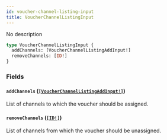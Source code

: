 ```yaml
---
id: voucher-channel-listing-input
title: VoucherChannelListingInput
---
```


No description

```graphql
type VoucherChannelListingInput {
  addChannels: [VoucherChannelListingAddInput!]
  removeChannels: [ID!]
}
```

### Fields

#### `addChannels` ([`[VoucherChannelListingAddInput!]`](/api-reference/inputs/voucher-channel-listing-add-input.mdx))

List of channels to which the voucher should be assigned.

#### `removeChannels` ([`[ID!]`](/api-reference/scalars/id.mdx))

List of channels from which the voucher should be unassigned.

